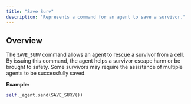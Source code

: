 ```yaml
---
title: "Save Surv"
description: "Represents a command for an agent to save a survivor."
---
```


## Overview

The `SAVE_SURV` command allows an agent to rescue a survivor from a cell.
By issuing this command, the agent helps a survivor escape harm or be
brought to safety. Some survivors may require the assistance of multiple agents
to be successfully saved.

**Example:**

```py
self._agent.send(SAVE_SURV())
```
